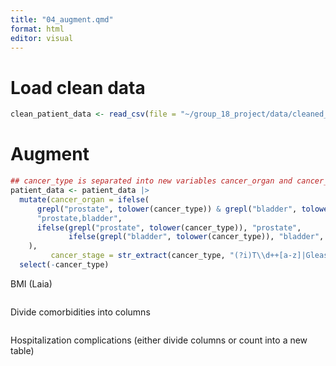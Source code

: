 ```yaml
---
title: "04_augment.qmd"
format: html
editor: visual
---
```


# Load clean data

```r
clean_patient_data <- read_csv(file = "~/group_18_project/data/cleaned_radiation_data.csv")
```

# Augment

```r
## cancer_type is separated into new variables cancer_organ and cancer_stage and removed afterwards
patient_data <- patient_data |>
  mutate(cancer_organ = ifelse(
      grepl("prostate", tolower(cancer_type)) & grepl("bladder", tolower(cancer_type)),
      "prostate,bladder",
      ifelse(grepl("prostate", tolower(cancer_type)), "prostate",
             ifelse(grepl("bladder", tolower(cancer_type)), "bladder", NA))
    ),
         cancer_stage = str_extract(cancer_type, "(?i)T\\d++[a-z]|Gleason \\d+")) |>
  select(-cancer_type)


```

BMI (Laia)

```r

```

Divide comorbidities into columns

```r

```

Hospitalization complications (either divide columns or count into a new table)

```r

```
